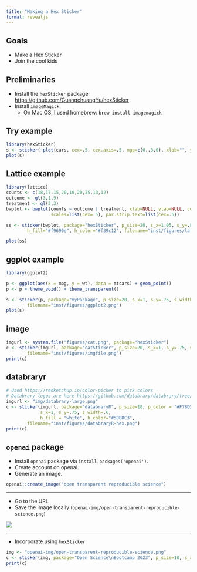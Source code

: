 ```yaml
---
title: "Making a Hex Sticker"
format: revealjs
---
```


## Goals

- Make a Hex Sticker
- Join the cool kids

## Preliminaries

- Install the `hexSticker` package: <https://github.com/GuangchuangYu/hexSticker>
- Install `imageMagick`.
    - On Mac OS, I used homebrew: `brew install imagemagick`

## Try example

```r
library(hexSticker)
s <- sticker(~plot(cars, cex=.5, cex.axis=.5, mgp=c(0,.3,0), xlab="", ylab=""), package="hexSticker", p_size=20, s_x=.8, s_y=.6, s_width=1.4, s_height=1.2, filename="inst/figures/baseplot.png")
plot(s)
```

## Lattice example

```r
library(lattice)
counts <- c(18,17,15,20,10,20,25,13,12)
outcome <- gl(3,1,9)
treatment <- gl(3,3)
bwplot <- bwplot(counts ~ outcome | treatment, xlab=NULL, ylab=NULL, cex=.5,
                 scales=list(cex=.5), par.strip.text=list(cex=.5))

ss <- sticker(bwplot, package="hexSticker", p_size=20, s_x=1.05, s_y=.8, s_width=2, s_height=1.5,
        h_fill="#f9690e", h_color="#f39c12", filename="inst/figures/lattice.png")

plot(ss)
```

## ggplot example

```r
library(ggplot2)

p <- ggplot(aes(x = mpg, y = wt), data = mtcars) + geom_point()
p <- p + theme_void() + theme_transparent()

s <- sticker(p, package="myPackage", p_size=20, s_x=1, s_y=.75, s_width=1.3, s_height=1,
        filename="inst/figures/ggplot2.png")
plot(s)
```

## image

```r
imgurl <- system.file("figures/cat.png", package="hexSticker")
c <- sticker(imgurl, package="catSticker", p_size=20, s_x=1, s_y=.75, s_width=.6,
        filename="inst/figures/imgfile.png")
print(c)
```

## databraryr

```r
# Used https://redketchup.io/color-picker to pick colors
# Databrary logos are here https://github.com/databrary/databrary/tree/play-end/public/images/logo
imgurl <- "img/databrary-large.png"
c <- sticker(imgurl, package="databraryR", p_size=18, p_color = "#F78D56", 
             s_x=1, s_y=.75, s_width=.6,
             h_fill = "white", h_color="#5DB8C3",
        filename="inst/figures/databraryR-hex.png")
print(c)
```

## `openai` package

- Install `openai` package via `install.packages('openai')`.
- Create account on openai.
- Generate an image.

```r
openai::create_image("open transparent reproducible science")
```

---

- Go to the URL
- Save the image locally (`openai-img/open-transparent-reproducible-science.png`)

![](openai-img/open-transparent-reproducible-science.png)

---

- Incorporate using `hexSticker`

```r
img <- "openai-img/open-transparent-reproducible-science.png"
c <- sticker(img, package="Open Science\nBootcamp 2023", p_size=10, s_x=1, s_y=.7, s_width=.4, s_height=.4, filename ="inst/figures/bootcamp.png")
print(c)
```



